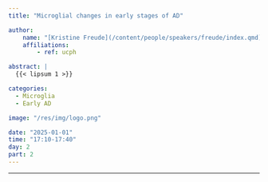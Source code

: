 ```yaml
---
title: "Microglial changes in early stages of AD"

author:
    name: "[Kristine Freude](/content/people/speakers/freude/index.qmd)"
    affiliations:
        - ref: ucph

abstract: |
  {{< lipsum 1 >}}

categories:
  - Microglia
  - Early AD

image: "/res/img/logo.png"

date: "2025-01-01"
time: "17:10-17:40"
day: 2
part: 2
---
```


***

<object data="/res/quarto.pdf" type="application/pdf" width="100%" height="600">
</object> 